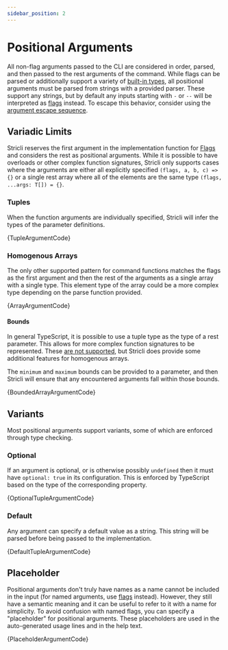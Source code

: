 ```yaml
---
sidebar_position: 2
---
```



# Positional Arguments

All non-flag arguments passed to the CLI are considered in order, parsed, and then passed to the rest arguments of the command. While flags can be parsed or additionally support a variety of [built-in types](flags.mdx#types), all positional arguments must be parsed from strings with a provided parser. These support any strings, but by default any inputs starting with `-` or `--` will be interpreted as [flags](./flags) instead. To escape this behavior, consider using the [argument escape sequence](../configuration#argument-escape-sequence).

## Variadic Limits

Stricli reserves the first argument in the implementation function for [Flags](./flags.mdx) and considers the rest as positional arguments. While it is possible to have overloads or other complex function signatures, Stricli only supports cases where the arguments are either all explicitly specified `(flags, a, b, c) => {}` or a single rest array where all of the elements are the same type `(flags, ...args: T[]) = {}`.

### Tuples

When the function arguments are individually specified, Stricli will infer the types of the parameter definitions.


<StricliPlayground>{TupleArgumentCode}</StricliPlayground>

### Homogenous Arrays

The only other supported pattern for command functions matches the flags as the first argument and then the rest of the arguments as a single array with a single type. This element type of the array could be a more complex type depending on the parse function provided.


<StricliPlayground>{ArrayArgumentCode}</StricliPlayground>

#### Bounds

In general TypeScript, it is possible to use a tuple type as the type of a rest parameter. This allows for more complex function signatures to be represented. These [are not supported](#variadic-limits), but Stricli does provide some additional features for homogenous arrays.

The `minimum` and `maximum` bounds can be provided to a parameter, and then Stricli will ensure that any encountered arguments fall within those bounds.


<StricliPlayground>{BoundedArrayArgumentCode}</StricliPlayground>

## Variants

Most positional arguments support variants, some of which are enforced through type checking.

### Optional

If an argument is optional, or is otherwise possibly `undefined` then it must have `optional: true` in its configuration. This is enforced by TypeScript based on the type of the corresponding property.


<StricliPlayground>{OptionalTupleArgumentCode}</StricliPlayground>

### Default

Any argument can specify a default value as a string. This string will be parsed before being passed to the implementation.


<StricliPlayground>{DefaultTupleArgumentCode}</StricliPlayground>

## Placeholder

Positional arguments don't truly have names as a name cannot be included in the input (for named arguments, use [flags](./flags.mdx) instead). However, they still have a semantic meaning and it can be useful to refer to it with a name for simplicity. To avoid confusion with named flags, you can specify a "placeholder" for positional arguments. These placeholders are used in the auto-generated usage lines and in the help text.


<StricliPlayground>{PlaceholderArgumentCode}</StricliPlayground>
